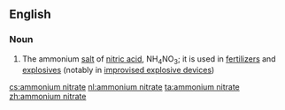 ==English==

===Noun===
{{wikipedia}}
{{en-noun|sg=[[ammonium]] [[nitrate]]|-}}

# {{inorganic compound}} The ammonium [[salt]] of [[nitric acid]], NH<sub>4</sub>NO<sub>3</sub>; it is used in [[fertilizer]]s and [[explosive]]s (notably in [[improvised explosive device]]s)

[[cs:ammonium nitrate]]
[[nl:ammonium nitrate]]
[[ta:ammonium nitrate]]
[[zh:ammonium nitrate]]